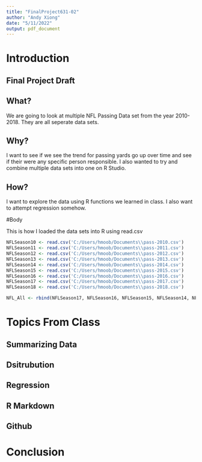 ```yaml
---
title: "FinalProject631-02"
author: "Andy Xiong"
date: "5/11/2022"
output: pdf_document
---
```


# Introduction

## Final Project Draft

## What?

We are going to look at multiple NFL Passing Data set from the year 2010-2018. They are all seperate data sets.

## Why?

I want to see if we see the trend for passing yards go up over time and see if their were any specific person responsible. I also wanted to try and combine multiple data sets into one on R Studio.

## How?

I want to explore the data using R functions we learned in class. I also want to attempt regression somehow. 

#Body

This is how I loaded the data sets into R using read.csv

```r
NFLSeason10 <- read.csv('C:/Users/hmoob/Documents\\pass-2010.csv')
NFLSeason11 <- read.csv('C:/Users/hmoob/Documents\\pass-2011.csv')
NFLSeason12 <- read.csv('C:/Users/hmoob/Documents\\pass-2012.csv')
NFLSeason13 <- read.csv('C:/Users/hmoob/Documents\\pass-2013.csv')
NFLSeason14 <- read.csv('C:/Users/hmoob/Documents\\pass-2014.csv')
NFLSeason15 <- read.csv('C:/Users/hmoob/Documents\\pass-2015.csv')
NFLSeason16 <- read.csv('C:/Users/hmoob/Documents\\pass-2016.csv')
NFLSeason17 <- read.csv('C:/Users/hmoob/Documents\\pass-2017.csv')
NFLSeason18 <- read.csv('C:/Users/hmoob/Documents\\pass-2018.csv')
```




```r
NFL_All <- rbind(NFLSeason17, NFLSeason16, NFLSeason15, NFLSeason14, NFLSeason13, NFLSeason12, NFLSeason11, NFLSeason10)
```

# Topics From Class

## Summarizing Data

## Dsitrubution

## Regression

## R Markdown

## Github


# Conclusion

